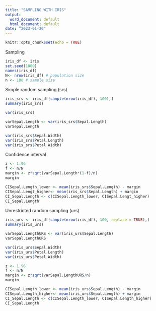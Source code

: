 ---
title: "SAMPLING WITH IRIS"
output:
  word_document: default
  html_document: default
date: "2023-01-20"
---

```{r setup, include=FALSE}
knitr::opts_chunk$set(echo = TRUE)
```

Sampling
```{r}
iris_df <- iris
set.seed(1000)
names(iris_df)
N<- nrow(iris_df) # population size
n <- 100 # sample size
```
Simple random sampling (srs)

```{r}
iris_srs <- iris_df[sample(nrow(iris_df), 100),]
summary(iris_srs)
```
```{r}
var(iris_srs)
```

```{r}
varSepal.Length <- var(iris_srs$Sepal.Length) 
varSepal.Length
```

```{r}
var(iris_srs$Sepal.Width)
var(iris_srs$Petal.Length) 
var(iris_srs$Petal.Width)
```

Confidence interval

```{r}
z <- 1.96
f <- n/N 
margin <- z*sqrt(varSepal.Length*(1-f)/n)
margin
```

```{r}
CISepal.Length_lower <- mean(iris_srs$Sepal.Length) - margin
CISepal.Lengt_higher<- mean(iris_srs$Sepal.Length) + margin
CI_Sepal.Length <- c(CISepal.Length_lower, CISepal.Lengt_higher)
CI_Sepal.Length
```

Unrestricted random sampling (urs)

```{r}
iris_urs <- iris_df[sample(nrow(iris_df), 100, replace = TRUE),]
summary(iris_urs)
```

```{r}
varSepal.LengthURS <- var(iris_urs$Sepal.Length) 
varSepal.LengthURS
```

```{r}
var(iris_urs$Sepal.Width)
var(iris_urs$Petal.Length) 
var(iris_urs$Petal.Width)
```

```{r}
z <- 1.96
f <- n/N 
margin <- z*sqrt(varSepal.LengthURS/n)
margin
```

```{r}
CISepal.Length_lower <- mean(iris_urs$Sepal.Length) - margin
CISepal.Length_higher<- mean(iris_urs$Sepal.Length) + margin
CI_Sepal.Length <- c(CISepal.Length_lower, CISepal.Length_higher)
CI_Sepal.Length
```

